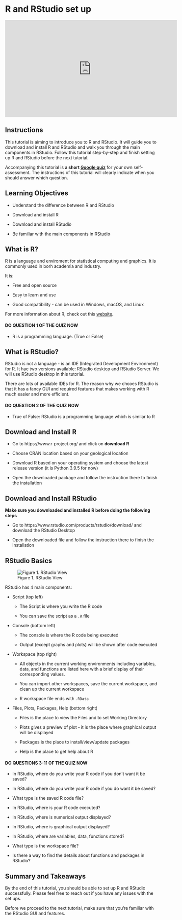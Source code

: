 # R and RStudio set up

<iframe width="560" height="315" src="https://www.youtube.com/embed/9AsAybAOKEI" title="YouTube video player" frameborder="0" allow="accelerometer; autoplay; clipboard-write; encrypted-media; gyroscope; picture-in-picture" allowfullscreen></iframe>


## Instructions
This tutorial is aiming to introduce you to R and RStudio. It will guide you to download and install R and RStudio and walk you through the main components in RStudio. Follow this tutorial step-by-step and finish setting up R and RStudio before the next tutorial.

Accompanying this tutorial is **a short [Google quiz](https://forms.gle/Xf1AfoGaxhwrWRQ38)** for your own self-assessment. The instructions of this tutorial will clearly indicate when you should answer which question.

## Learning Objectives

* Understand the difference between R and RStudio

* Download and install R

* Download and install RStudio

* Be familiar with the main components in RStudio

## What is R?

R is a language and enviroment for statistical computing and graphics. It is commonly used in borh academia and industry. 

It is:

* Free and open source

* Easy to learn and use

* Good compatibility - can be used in Windows, macOS, and Linux

For more information about R, check out this [website](https://www.r-project.org/about.html).

#### **DO QUESTION 1 OF THE QUIZ NOW** {-}

* R is a programming language. (True or False)

## What is RStudio?

RStudio is not a language - is an IDE (Integrated Development Environment) for R. It hae two versions available: RStudio desktop and RStudio Server. We will use RStudio desktop in this tutorial.

There are lots of available IDEs for R. The reason why we chooes RStudio is that it has a fancy GUI and required features that makes working with R much easier and more efficient. 

#### **DO QUESTION 2 OF THE QUIZ NOW** {-}

* True of False: RStudio is a programming language which is similar to R

## Download and Install R

* Go to https://www.r-project.org/ and click on **download R**

* Choose CRAN location based on your geological location

* Download R based on your operating system and choose the latest release version (it is Python 3.9.5 for now)

* Open the downloaded package and follow the instruction there to finish the installation

## Download and Install RStudio

**Make sure you downloaded and installed R before doing the following steps**

* Go to https://www.rstudio.com/products/rstudio/download/ and download the RStudio Desktop

* Open the downloaded file and follow the instruction there to finish the installation

## RStudio Basics

![Figure 1. RStudio View](images/RStudioview.png)

RStudio has 4 main components:

* Script (top left)

    * The Script is where you write the R code
    
    * You can save the script as a `.R` file
    
* Console (bottom left)

    * The console is where the R code being executed
    
    * Output (except graphs and plots) will be shown after code executed

* Workspace (top right)

    * All objects in the current working environments including variables, data, and functions are listed here with a brief display of their corresponding values.
    
    * You can import other workspaces, save the current workspace, and clean up the current workspace
    
    * R workspace file ends with `.RData`

* Files, Plots, Packages, Help (bottom right)
 
     * Files is the place to view the Files and to set Working Directory
     
     * Plots gives a preview of plot - it is the place where graphical output will be displayed
     
     * Packages is the place to install/view/update packages
     
     * Help is the place to get help about R

#### **DO QUESTIONS 3-11 OF THE QUIZ NOW** {-}

* In RStudio, where do you write your R code if you don't want it be saved? 

* In RStudio, where do you write your R code if you do want it be saved? 

* What type is the saved R code file? 

* In RStudio, where is your R code executed?

* In RStudio, where is numerical output displayed?

* In RStudio, where is graphical output displayed?

* In RStudio, where are variables, data, functions stored?

* What type is the workspace file? 

* Is there a way to find the details about functions and packages in RStudio?

## Summary and Takeaways
By the end of this tutorial, you should be able to set up R and RStudio successfully. Please feel free to reach out if you have any issues with the set ups.

Before we proceed to the next tutorial, make sure that you're familiar with the RStudio GUI and features. 

